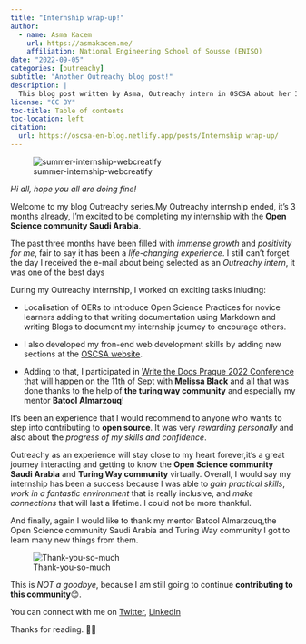 ```yaml
---
title: "Internship wrap-up!"
author:
  - name: Asma Kacem
    url: https://asmakacem.me/
    affiliation: National Engineering School of Sousse (ENISO)
date: "2022-09-05"
categories: [outreachy]
subtitle: "Another Outreachy blog post!"
description: |
  This blog post written by Asma, Outreachy intern in OSCSA about her Internship wrap-up.
license: "CC BY"
toc-title: Table of contents
toc-location: left
citation:
  url: https://oscsa-en-blog.netlify.app/posts/Internship wrap-up/
---
```


:::{.column-page}
![summer-internship-webcreatify](https://user-images.githubusercontent.com/73066984/188337507-e520a2ab-b66f-4176-b521-7eca2c0e6d16.jpg){fig-align="center"}
:::

*Hi all, hope you all are doing fine!*

Welcome to my blog Outreachy series.My Outreachy internship ended, it’s 3 months already, I’m excited to be completing my internship with the **Open Science community Saudi Arabia**.

The past three months have been filled with *immense growth* and *positivity for me*, fair to say it has been a *life-changing experience*. I still can’t forget the day I received the e-mail about being selected as an *Outreachy intern*, it was one of the best days 

 During my Outreachy internship,  I worked on exciting tasks inluding:
 
 -    Localisation of OERs to introduce Open Science Practices for novice learners adding to that writing documentation using Markdown and writing Blogs to document my internship journey to encourage others. 

 -    I also developed my fron-end web development skills by adding new sections at the [OSCSA website](https://osc-ksa.com/).

 -    Adding to that, I participated in [Write the Docs Prague 2022 Conference](https://www.writethedocs.org/conf/prague/2022/) that will happen on the 11th of Sept with **Melissa Black** and all that was done thanks to the help of **the turing way community** and especially my mentor **Batool Almarzouq**!


It’s been an experience that I would recommend to anyone who wants to step into contributing to **open source**. It was very *rewarding personally* and also about the *progress of my skills and confidence*.

Outreachy as an experience will stay close to my heart forever,it's a great journey interacting and getting to know the **Open Science community Saudi Arabia** and **Turing Way community** virtually. Overall, I would say my internship has been a success because I was able to *gain practical skills*, *work in a fantastic environment* that is really inclusive, and *make connections* that will last a lifetime. I could not be more thankful.

And finally, again I would like to thank my mentor Batool Almarzouq,the Open Science community Saudi Arabia and Turing Way community I got to learn many new things from them.

![Thank-you-so-much](https://user-images.githubusercontent.com/73066984/188339240-4432f202-0d15-4042-9650-c7b9db62a1b2.jpg)

This is *NOT a goodbye*, because I am still going to continue **contributing to this community**😊.

You can connect with me on [Twitter](https://twitter.com/Asmakacem9), [LinkedIn](https://www.linkedin.com/in/asmakacem/)

Thanks for reading. 💫✨
